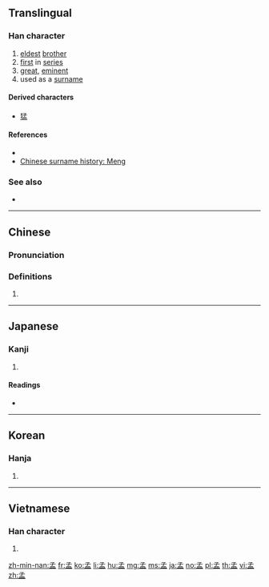 {{also|盂}}
==Translingual==

===Han character===
{{Han char|rn=39|rad=子|as=05|sn=8|four=17107|canj=NDBT|ids=⿱子皿}}

# [[eldest]] [[brother]]
# [[first]] in [[series]]
# [[great]], [[eminent]]
# used as a [[surname]]

====Derived characters====
* [[猛]]

====References====
* {{Han ref|kx=0278.160|dkj=06960|dj=0546.110|hdz=21013.030|uh=5B5F|ud=23391|bh=A973|bd=43379}}
* [http://english.people.com.cn/200507/18/eng20050718_196788.html Chinese surname history: Meng]

===See also===
* {{l|mul|盂}}

----

==Chinese==
{{zh-forms}}

===Pronunciation===
{{zh-pron
|m=mèng
|c=maang6
|mn=Bēng
|mc=y
|oc=y
|ma=
|cat=a,pn
}}

===Definitions===
{{zh-hanzi}}

# {{rfdef|lang=zh}}

----

==Japanese==

===Kanji===
{{ja-kanji|grade=|rs=子05}}

# {{defn|lang=ja|sort=子05}}

====Readings====
* {{ja-readings|goon=[[みょう]] (myō), [[もう]] (mō)|kanon=[[ぼう]] (bō), [[もう]] (mō)|kanyoon=[[まん]] (man)|kun=[[かしら]] (kashira), [[はじめ]] (hajime)}}

----

==Korean==

===Hanja===
{{ko-hanja|hangeul=[[맹]], [[망]]|rv=maeng, mang|mr=maeng, mang}}

# {{defn|lang=ko|sort=子05}}

----

==Vietnamese==

===Han character===
{{vi-hantu|[[mạnh]]|rs=子05}}

# {{defn|lang=vi|sort=子05}}

[[zh-min-nan:孟]]
[[fr:孟]]
[[ko:孟]]
[[li:孟]]
[[hu:孟]]
[[mg:孟]]
[[ms:孟]]
[[ja:孟]]
[[no:孟]]
[[pl:孟]]
[[th:孟]]
[[vi:孟]]
[[zh:孟]]